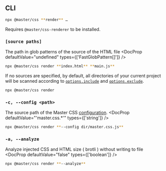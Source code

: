 ## CLI
```bash name=Terminal
npx @master/css **render** …
```
Requires `@master/css-renderer` to be installed.

### `[source paths]`
The path in glob patterns of the source of the HTML file
<DocProp defaultValue="undefined" types={['FastGlobPattern[]']} />
```bash name=Terminal
npx @master/css render **index.html** **main.js**
```
If no sources are specified, by default, all directories of your current project will be scanned according to [`options.include`](/docs/extractor#include) and [`options.exclude`](/docs/extractor#exclude).
```bash name=Terminal
npx @master/css render
```

### `-c, --config <path>`
The source path of the Master CSS [configuration](/docs/configuration).
<DocProp defaultValue="'master.css.*'" types={['string']} />
```bash name=Terminal
npx @master/css render **--config dir/master.css.js**
```

### `-a, --analyze`
Analyze injected CSS and HTML size ( brotli ) without writing to file
<DocProp defaultValue="false" types={['boolean']} />
```bash name=Terminal
npx @master/css render **--analyze**
```